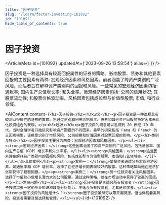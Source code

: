```yaml
---
title: "因子投资"
slug: "/learn/factor-investing-101092"
id: "101092"
hide_table_of_contents: true
---
```



# 因子投资

<ArticleMeta id={101092} updatedAt={'2023-09-26 13:58:54'} alias={`[]`} />
<div className='border-solid border-b border-t-0 my-4 border-[var(--ifm-color-gray-300)]' />

因子投资是一种选择具有较高回报属性的证券的策略。影响股票、债券和其他要素回报的主要因素有两种: 宏观经济因素和风格因素。前者涵盖了跨资产类别的广泛风险，而后者旨在解释资产类别内的回报和风险。一些常见的宏观经济因素包括: 通胀率; 国内生产总值增长率; 和失业率。微观经济因素包括: 公司的信用状况; 其股票流动性; 和股票价格波动率。风格因素包括成长型与价值型股票; 市值; 和行业领域。

<AIContent content={`<h2>因子投资</h2><h3>定义</h3><p>因子投资是一种选择具有较高回报属性的证券的策略。它通过识别和利用影响股票、债券和其他资产回报的特定因素来优化投资组合的表现。</p><h3>起源</h3><p>因子投资的概念可以追溯到 20 世纪 70 年代，当时金融学者开始研究影响资产回报的不同因素。最早的研究包括 Fama 和 French 的三因素模型，该模型识别了市场风险、公司规模和价值因素对股票回报的影响。</p><h3>类别与特点</h3><p>因子投资主要分为两类：宏观经济因素和风格因素。</p><ul><li><strong>宏观经济因素：</strong>这些因素涵盖了跨资产类别的广泛风险，包括通胀率、国内生产总值（GDP）增长率和失业率等。</li><li><strong>风格因素：</strong>这些因素旨在解释资产类别内的回报和风险，包括成长型与价值型股票、市值和行业领域等。</li></ul><h3>具体案例</h3><p><strong>案例一：</strong>某投资者通过分析宏观经济因素，如通胀率和 GDP 增长率，选择了在经济增长期表现较好的股票。这种策略帮助他在经济扩张期获得了超额回报。</p><p><strong>案例二：</strong>另一位投资者关注风格因素，选择了市值较小但增长潜力大的公司股票。通过这种策略，他在市场波动中获得了较高的回报。</p><h3>常见问题</h3><ul><li><strong>因子投资是否适合所有投资者？</strong>因子投资需要一定的专业知识和数据分析能力，不适合所有投资者，尤其是初学者。</li><li><strong>因子投资的风险是什么？</strong>因子投资虽然可以带来高回报，但也伴随着高风险，投资者需要谨慎选择和管理。</li></ul>`} id={101092} />
